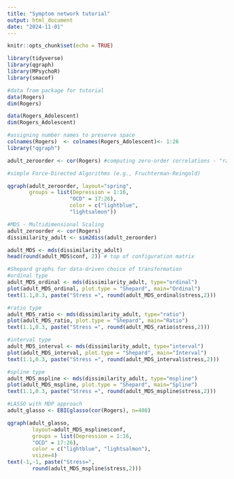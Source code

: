 ```yaml
---
title: "Symptom network tutorial"
output: html_document
date: "2024-11-01"
---
```


```r
knitr::opts_chunk$set(echo = TRUE)
```

```r
library(tidyverse)
library(qgraph)
library(MPsychoR)
library(smacof)
```

```r
#data from package for tutorial
data(Rogers)
dim(Rogers)

data(Rogers_Adolescent)
dim(Rogers_Adolescent)
```

```r
#assigning number names to preserve space
colnames(Rogers)  <- colnames(Rogers_Adolescent)<- 1:26
library("qgraph")

adult_zeroorder <- cor(Rogers) #computing zero-order correlations - "raw" Pearson without taking into account other variables
```

```r
#simple Force-Directed Algorithms (e.g., Fruchterman-Reingold)

qgraph(adult_zeroorder, layout="spring",
       groups = list(Depression = 1:16,
                    "OCD" = 17:26),
                    color = c("lightblue",
                    "lightsalmon"))
```

```r
#MDS - Multidimensional Scaling
adult_zeroorder <- cor(Rogers)
dissimilarity_adult <- sim2diss(adult_zeroorder)

adult_MDS <- mds(dissimilarity_adult)
head(round(adult_MDS$conf, 2)) # top of configuration matrix

#Shepard graphs for data-driven choice of transformation
#ordinal type
adult_MDS_ordinal <- mds(dissimilarity_adult, type="ordinal")
plot(adult_MDS_ordinal, plot.type = "Shepard", main="Ordinal")
text(1.1,0.3, paste("Stress =", round(adult_MDS_ordinal$stress,2)))

#ratio type
adult_MDS_ratio <- mds(dissimilarity_adult, type="ratio")
plot(adult_MDS_ratio, plot.type = "Shepard", main="Ratio")
text(1.1,0.3, paste("Stress =", round(adult_MDS_ratio$stress,2)))

#interval type
adult_MDS_interval <- mds(dissimilarity_adult, type="interval")
plot(adult_MDS_interval, plot.type = "Shepard", main="Interval")
text(1.1,0.3, paste("Stress =", round(adult_MDS_interval$stress,2)))

#spline type
adult_MDS_mspline <- mds(dissimilarity_adult, type="mspline")
plot(adult_MDS_mspline, plot.type = "Shepard", main="Spline")
text(1.1,0.3, paste("Stress =", round(adult_MDS_mspline$stress,2)))


```


```r
#LASSO with MDP approach
adult_glasso <- EBICglasso(cor(Rogers), n=408)

qgraph(adult_glasso,
        layout=adult_MDS_mspline$conf,
        groups = list(Depression = 1:16,
        "OCD" = 17:26),
        color = c("lightblue", "lightsalmon"),
        vsize=4)
text(-1,-1, paste("Stress=",
        round(adult_MDS_mspline$stress,2)))

```

